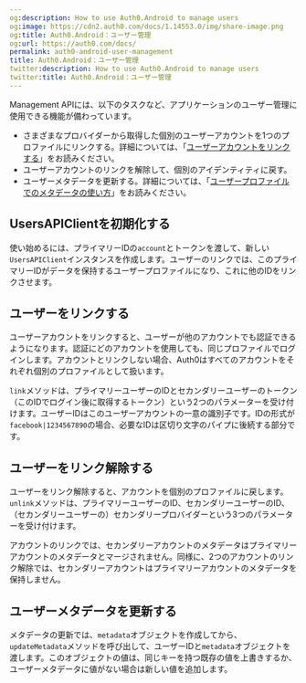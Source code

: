 ```yaml
---
og:description: How to use Auth0.Android to manage users
og:image: https://cdn2.auth0.com/docs/1.14553.0/img/share-image.png
og:title: Auth0.Android：ユーザー管理
og:url: https://auth0.com/docs/
permalink: auth0-android-user-management
title: Auth0.Android：ユーザー管理
twitter:description: How to use Auth0.Android to manage users
twitter:title: Auth0.Android：ユーザー管理
---
```


Management APIには、以下のタスクなど、アプリケーションのユーザー管理に使用できる機能が備わっています。

* さまざまなプロバイダーから取得した個別のユーザーアカウントを1つのプロファイルにリンクする。詳細については、「[ユーザーアカウントをリンクする](/users/user-account-linking)」をお読みください。
* ユーザーアカウントのリンクを解除して、個別のアイデンティティに戻す。
* ユーザーメタデータを更新する。詳細については、「[ユーザープロファイルでのメタデータの使い方](/users/metadata)」をお読みください。

## UsersAPIClientを初期化する

使い始めるには、プライマリーIDの`account`とトークンを渡して、新しい`UsersAPIClient`インスタンスを作成します。ユーザーのリンクでは、このプライマリーIDがデータを保持するユーザープロファイルになり、これに他のIDをリンクさせます。



## ユーザーをリンクする

ユーザーアカウントをリンクすると、ユーザーが他のアカウントでも認証できるようになります。認証にどのアカウントを使用しても、同じプロファイルでログインします。アカウントとリンクしない場合、Auth0はすべてのアカウントをそれぞれ個別のプロファイルとして扱います。

`link`メソッドは、プライマリーユーザーのIDとセカンダリーユーザーのトークン（このIDでログイン後に取得するトークン）という2つのパラメーターを受け付けます。ユーザーIDはこのユーザーアカウントの一意の識別子です。IDの形式が`facebook|1234567890`の場合、必要なIDは区切り文字のパイプに後続する部分です。



## ユーザーをリンク解除する

ユーザーをリンク解除すると、アカウントを個別のプロファイルに戻します。`unlink`メソッドは、プライマリーユーザーのID、セカンダリーユーザーのID、（セカンダリーユーザーの）セカンダリープロバイダーという3つのパラメーターを受け付けます。



アカウントのリンクでは、セカンダリーアカウントのメタデータはプライマリーアカウントのメタデータとマージされません。同様に、2つのアカウントのリンク解除では、セカンダリーアカウントはプライマリーアカウントのメタデータを保持しません。

## ユーザーメタデータを更新する

メタデータの更新では、`metadata`オブジェクトを作成してから、`updateMetadata`メソッドを呼び出して、ユーザーIDと`metadata`オブジェクトを渡します。このオブジェクトの値は、同じキーを持つ既存の値を上書きするか、ユーザーメタデータに値がない場合は新しい値を追加します。